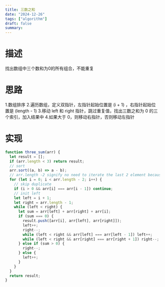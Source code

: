 ```yaml
---
title: 三数之和
date: "2024-12-26"
tags: ["algorithm"]
draft: false
summary:
---
```


# 描述
找出数组中三个数和为0的所有组合，不能重复


# 思路

1.数组排序 2.遍历数组，定义双指针，左指针起始位置是 (i + 1) ，右指针起始位置是 (length - 1) 3.移动 left 和 right 指针，跳过重复值，找出三数之和为 0 的三个索引，加入结果中 4.如果大于 0，则移动右指针，否则移动左指针

# 实现

```js
function three_sum(arr) {
  let result = [];
  if (arr.length < 3) return result;
  // sort
  arr.sort((a, b) => a - b);
  // arr.length -2 signify no need to iterate the last 2 element because the left and the right has occupy
  for (let i = 0; i < arr.length - 2; i++) {
    // skip duplicate
    if (i > 0 && arr[i] === arr[i - 1]) continue;
    // init left
    let left = i + 1;
    let right = arr.length - 1;
    while (left < right) {
      let sum = arr[left] + arr[right] + arr[i];
      if (sum === 0) {
        result.push([arr[i], arr[left], arr[right]]);
        left++;
        right--;
        while (left < right && arr[left] === arr[left - 1]) left++;
        while (left < right && arr[right] === arr[right + 1]) right--;
      } else if (sum > 0) {
        right--;
      } else {
        left++;
      }
    }
  }
  return result;
}
```
